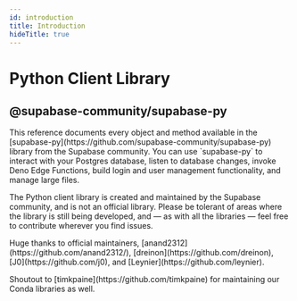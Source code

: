 ```yaml
---
id: introduction
title: Introduction
hideTitle: true
---
```


<div className="flex items-start gap-6 not-prose" id="introduction">
  <IconMenuPython width={35} height={35} />
  <div className="flex flex-col gap-2">
    <h1 className="text-3xl text-foreground m-0">Python Client Library</h1>
    <h2 className="text-base font-mono text-foreground-light">@supabase-community/supabase-py</h2>
  </div>
</div>

<div className="max-w-xl">
  This reference documents every object and method available in the
  [supabase-py](https://github.com/supabase-community/supabase-py) library from the Supabase
  community. You can use `supabase-py` to interact with your Postgres database, listen to database
  changes, invoke Deno Edge Functions, build login and user management functionality, and manage
  large files.
</div>

<div className="max-w-xl bg-slate-300 px-4 py-2 rounded-md">
  <p>The Python client library is created and maintained by the Supabase community, and is not an official library. Please be tolerant of areas where the library is still being developed, and — as with all the libraries — feel free to contribute wherever you find issues.</p>

<p>
  Huge thanks to official maintainers, [anand2312](https://github.com/anand2312/), [dreinon](https://github.com/dreinon), [J0](https://github.com/j0), and [Leynier](https://github.com/leynier).
</p>
<p>
  Shoutout to [timkpaine](https://github.com/timkpaine) for maintaining our Conda libraries as well.
</p>
</div>

